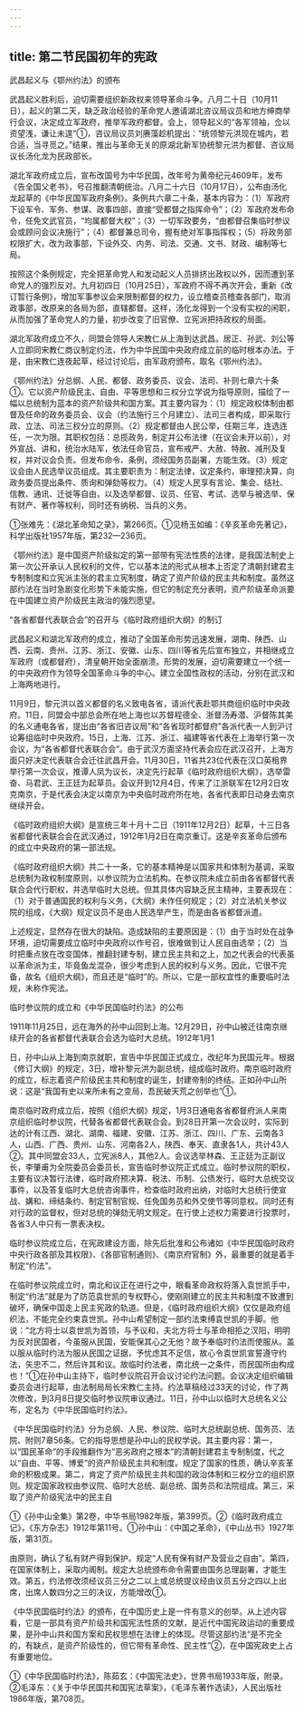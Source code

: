 ```yaml
---
---
---
```

title: 第二节民国初年的宪政
---



武昌起义与《鄂州约法》的颁布

武昌起义胜利后，迫切需要组织新政权来领导革命斗争。八月二十日（10月11日），起义的第二天，缺乏政治经验的革命党人邀请湖北咨议局议员和地方绅商举行会议，决定成立军政府，推举军政府都督。会上，领导起义的“各军领袖，佥以资望浅，谦让未遑”①，咨议局议员刘赓藻趁机提出：“统领黎元洪现在城内，若合适，当寻觅之。”结果，推出与革命无关的原湖北新军协统黎元洪为都督、咨议局议长汤化龙为民政部长。

湖北军政府成立后，宣布改国号为中华民国，改年号为黄帝纪元4609年，发布《告全国父老书》，号召推翻清朝统治。八月二十六日（10月17日），公布由汤化龙起草的《中华民国军政府条例》。条例共六章二十条，基本内容为：（1）军政府下设军令、军务、参谋、政事四部，直接“受都督之指挥命令”；（2）军政府发布命令，任免文武官员，“均属都督大权”；（3）一切军政要务，“由都督召集临时参议会或顾问会议决施行”；（4）都督兼总司令，握有绝对军事指挥权；（5）将政务部权限扩大，改为政事部，下设外交、内务、司法、交通、文书、财政、编制等七局。

按照这个条例规定，完全把革命党人和发动起义人员排挤出政权以外，因而遭到革命党人的强烈反对。九月初四日（10月25日），军政府不得不再次开会，重新《改订暂行条例》，增加军事参议会来限制都督的权力，设立稽查员稽查各部门，取消政事部，改原来的各局为部，直辖都督。这样，汤化龙得到一个没有实权的闲职，从而加强了革命党人的力量，初步改变了旧官僚、立宪派把持政权的局面。

湖北军政府成立不久，同盟会领导人宋教仁从上海到达武昌。居正、孙武、刘公等人立即同宋教仁商议制定约法，作为中华民国中央政府成立前的临时根本办法。于是，由宋教仁连夜起草，经过讨论后，由军政府颁布，取名《鄂州约法》。

《鄂州约法》分总纲、人民、都督、政务委员、议会、法司、补则七章六十条①。它以资产阶级民主、自由、平等思想和三权分立学说为指导原则，描绘了一幅以总统制为蓝本的资产阶级共和国方案。其主要内容为：（1）规定政权体制由都督及任命的政务委员会、议会（约法施行三个月建立）、法司三者构成，即采取行政、立法、司法三权分立的原则。（2）规定都督由人民公举，任期三年，连选连任，一次为限。其职权包括：总揽政务，制定并公布法律（在议会未开以前），对外宣战、讲和，统治水陆军，依法任命官员，宣布戒严、大赦、特赦、减刑及复权，并对议会负责。但发布命令、条例，须经国务员副署，方能生效。（3）规定议会由人民选举议员组成。其主要职责为：制定法律，议定条约，审理预决算，向政务委员提出条件、质询和弹劾等权力。（4）规定人民享有言论、集会、结社、信教、通讯、迁徙等自由，以及选举都督、议员、任官、考试、选举与被选举、保有财产、著作等权利，同时还有纳税、当兵的义务。

①张难先：《湖北革命知之录》，第266页。①见杨玉如编：《辛亥革命先著记》，科学出版社1957年版，第232—236页。

《鄂州约法》是中国资产阶级拟定的第一部带有宪法性质的法律，是我国法制史上第一次公开承认人民权利的文件，它以基本法的形式从根本上否定了清朝封建君主专制制度和立宪派主张的君主立宪制度，确定了资产阶级的民主共和制度。虽然这部约法在当时急剧变化形势下未能实施，但它的制定充分表明，资产阶级革命派要在中国建立资产阶级民主政治的强烈愿望。

“各省都督代表联合会”的召开与《临时政府组织大纲》的制订

武昌起义和湖北军政府的成立，推动了全国革命形势迅速发展，湖南、陕西、山西、云南、贵州、江苏、浙江、安徽、山东、四川等省先后宣布独立，并相继成立军政府（或都督府），清皇朝开始全面崩溃。形势的发展，迫切需要建立一个统一的中央政府作为领导全国革命斗争的中心。建立全国性政权的活动，分别在武汉和上海两地进行。

11月9日，黎元洪以首义都督的名义致电各省，请派代表赴鄂共商组织临时中央政府。11日，同盟会中部总会所在地上海也以苏督程德全、浙督汤寿潜、沪督陈其美的名义通电各省，提出由“各省旧咨议局”和“各省现时都督府”各派代表一人到沪讨论筹组临时中央政府。15日，上海、江苏、浙江、福建等省代表在上海举行第一次会议，为“各省都督代表联合会”。由于武汉方面坚持代表会应在武汉召开，上海方面只好决定代表联合会迁往武昌开会。11月30日，11省共23位代表在汉口英租界举行第一次会议，推谭人凤为议长，决定先行起草《临时政府组织大纲》，选举雷奋、马君武、王正廷为起草员。会议开到12月4日，传来了江浙联军在12月2日攻克南京，于是代表会决定以南京为中央临时政府所在地，各省代表即日动身去南京继续开会。

《临时政府组织大纲》是宣统三年十月十二日（1911年12月2日）起草，十三日各省都督代表联合会在武汉通过，1912年1月2日在南京重订。这是辛亥革命后颁布的成立中央政府的第一部法规。

《临时政府组织大纲》共二十一条，它的基本精神是以国家共和体制为基调，采取总统制为政权制度原则，以参议院为立法机构。在参议院未成立前由各省都督代表联合会代行职权，并选举临时大总统。但其具体内容缺乏民主精神，主要表现在：（1）对于普通国民的权利与义务，《大纲》未作任何规定；（2）对立法机关参议院的组成，《大纲》规定议员不是由人民选举产生，而是由各省都督派遣。

上述规定，显然存在很大的缺陷。造成缺陷的主要原因是：（1）由于当时处在战争环境，迫切需要成立临时中央政府以作号召，很难做到让人民自由选举；（2）当时把重点放在改变国体，推翻封建专制，建立民主共和之上，加之代表会的代表虽以革命派为主，毕竟鱼龙混杂，很少考虑到人民的权利与义务。因此，它很不完备，故名《组织大纲》，而且还是“临时”的。所以，它是一部权宜性的重要临时法规，未称作宪法。

临时参议院的成立和《中华民国临时约法》的公布

1911年11月25日，远在海外的孙中山回到上海。12月29日，孙中山被迁往南京继续开会的各省都督代表联合会选为临时大总统。1912年1月1

日，孙中山从上海到南京就职，宣告中华民国正式成立，改纪年为民国元年。根据《修订大纲》的规定，3日，增补黎元洪为副总统，组成临时政府。南京临时政府的成立，标志着资产阶级民主共和制度的诞生，封建帝制的终结。正如孙中山所说：这是“我国有史以来所未有之变局，吾民破天荒之创举也”①。

南京临时政府成立后，按照《组织大纲》规定，1月3日通电各省都督府派人来南京组织临时参议院，代替各省都督代表联合会。到28日开第一次会议时，实际到达的计有江西、湖北、湖南、福建、安徽、江苏、浙江、四川、广东、云南各3人，山西、广西、贵州、山东、河南各2人，陕西、奉天、直隶各1人，共计43人②。其中同盟会33人，立宪派8人，其他2人。会议选举林森、王正廷为正副议长，李肇甫为全院委员会委员长，宣告临时参议院正式成立。临时参议院的职权，主要有议决暂行法律，临时政府预决算、税法、币制、公债发行，临时大总统交议事件，以及答复临时大总统咨询事件，检查临时政府出纳，对临时大总统行使宣战、媾和、缔结条约、制定官制官规、任免国务员和外交使节等同意权。同时还有对行政的监督权，但对总统的弹劾无明文规定。在行使上述权力需要进行投票时，各省3人中只有一票表决权。

临时参议院成立后，在宪政建设方面，除先后批准和公布诸如《中华民国临时政府中央行政各部及其权限》、《各部官制通则》、《南京府官制》外，最重要的就是着手制定“约法”。

在临时参议院成立时，南北和议正在进行之中，眼看革命政权将落入袁世凯手中，制定“约法”就是为了防范袁世凯的专权野心，使刚刚建立的民主共和制度不致遭到破坏，确保中国走上民主宪政的轨道。但是，《临时政府组织大纲》仅仅是政府组织法，不能完全约束袁世凯。孙中山希望制定一部约法束缚袁世凯的手脚。他说：“北方将士以袁世凯为首领，与予议和，夫北方将士与革命相拒之汉阳，明明为反对民国者，今虽服从民国，安能保其心之无他？故予奉临时约法而使服从。盖以服从临时约法为服从民国之证据，予忧虑其不足信，故心令袁世凯宣誓遵守约法，矢忠不二，然后许其和议。故临时约法者，南北统一之条件，而民国所由构成也！”①在孙中山主持下，临时参议院召开会议讨论约法问题。会议决定组织编辑委员会进行起草，由法制局局长宋教仁主持。约法草稿经过33天的讨论，作了两次修改，到3月8日提交临时参议院审议通过。11日，孙中山以临时大总统名义公布，定名为《中华民国临时约法》。

《中华民国临时约法》分为总纲、人民、参议院、临时大总统副总统、国务员、法院、附则7章56条。它的指导思想是孙中山的民权学说。其主要内容：第一，以“国民革命”的手段推翻作为“恶劣政府之根本”的清朝封建君主专制制度，代之以“自由、平等、博爱”的资产阶级民主共和制度。规定了国家的性质，确认辛亥革命的积极成果。第二，肯定了资产阶级民主共和国的政治体制和三权分立的组织原则。规定国家政权由参议院、临时大总统、副总统、国务员和法院组成。第三，采取了资产阶级宪法中的民主自

①《孙中山全集》第2卷，中华书局1982年版，第399页。②《临时政府成立记》，《东方杂志》1912年第11号。①孙中山：《中国之革命》，《中山丛书》1927年版，第31页。

由原则，确认了私有财产得到保护。规定“人民有保有财产及营业之自由”。第四，在国家体制上，采取内阁制。规定大总统颁布命令需要由国务总理副署，才能生效。第五，约法修改须经议员三分之二以上或总统提议经由议员五分之四以上出席，出席人数四分之三的决议，方能增改①。

《中华民国临时约法》的颁布，在中国历史上是一件有意义的创举。从上述内容看，它是一部具有资产阶级共和国宪法性质的文献，是近代中国宪政运动的重要成果，是孙中山共和国方案和民权思想在法律上的体现。尽管这部约法“是不完全的，有缺点，是资产阶级性的，但它带有革命性、民主性”②，在中国宪政史上占有重要地位。

①《中华民国临时约法》，陈茹玄：《中国宪法史》，世界书局1933年版，附录。②毛泽东：《关于中华民国共和国宪法草案》，《毛泽东著作选读》，人民出版社1986年版，第708页。